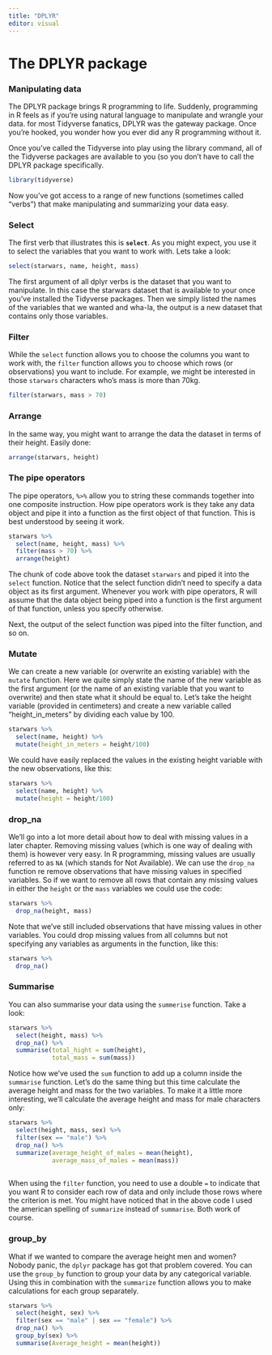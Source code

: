 ```yaml
---
title: "DPLYR"
editor: visual
---
```


# The DPLYR package

### Manipulating data 

The DPLYR package brings R programming to life. Suddenly, programming in R feels as if you're using natural language to manipulate and wrangle your data. for most Tidyverse fanatics, DPLYR was the gateway package. Once you're hooked, you wonder how you ever did any R programming without it.

Once you've called the Tidyverse into play using the library command, all of the Tidyverse packages are available to you (so you don't have to call the DPLYR package specifically.

```r
library(tidyverse)
```

Now you've got access to a range of new functions (sometimes called "verbs") that make manipulating and summarizing your data easy.

### Select 

The first verb that illustrates this is **`select`**. As you might expect, you use it to select the variables that you want to work with. Lets take a look:

```r
select(starwars, name, height, mass)
```

The first argument of all dplyr verbs is the dataset that you want to manipulate. In this case the starwars dataset that is available to your once you've installed the Tidyverse packages. Then we simply listed the names of the variables that we wanted and wha-la, the output is a new dataset that contains only those variables.

### Filter 

While the `select` function allows you to choose the columns you want to work with, the `filter` function allows you to choose which rows (or observations) you want to include. For example, we might be interested in those `starwars` characters who's mass is more than 70kg.

```r
filter(starwars, mass > 70)
```

### Arrange

In the same way, you might want to arrange the data the dataset in terms of their height. Easily done:

```r
arrange(starwars, height)
```

### The pipe operators 

The pipe operators, `%>%` allow you to string these commands together into one composite instruction. How pipe operators work is they take any data object and pipe it into a function as the first object of that function. This is best understood by seeing it work.

```r
starwars %>% 
  select(name, height, mass) %>% 
  filter(mass > 70) %>% 
  arrange(height)
```

The chunk of code above took the dataset `starwars` and piped it into the `select` function. Notice that the select function didn't need to specify a data object as its first argument. Whenever you work with pipe operators, R will assume that the data object being piped into a function is the first argument of that function, unless you specify otherwise.

Next, the output of the select function was piped into the filter function, and so on.

### Mutate

We can create a new variable (or overwrite an existing variable) with the `mutate` function. Here we quite simply state the name of the new variable as the first argument (or the name of an existing variable that you want to overwrite) and then state what it should be equal to. Let's take the height variable (provided in centimeters) and create a new variable called "height_in_meters" by dividing each value by 100.

```r
starwars %>% 
  select(name, height) %>% 
  mutate(height_in_meters = height/100)
```

We could have easily replaced the values in the existing height variable with the new observations, like this:

```r
starwars %>% 
  select(name, height) %>% 
  mutate(height = height/100)
```

### drop_na

We'll go into a lot more detail about how to deal with missing values in a later chapter. Removing missing values (which is one way of dealing with them) is however very easy. In R programming, missing values are usually referred to as `NA` (which stands for Not Available). We can use the `drop_na` function re remove observations that have missing values in specified variables. So if we want to remove all rows that contain any missing values in either the `height` or the `mass` variables we could use the code:

```r
starwars %>% 
  drop_na(height, mass)
```

Note that we've still included observations that have missing values in other variables. You could drop missing values from all columns but not specifying any variables as arguments in the function, like this:

```r
starwars %>% 
  drop_na()
```

### Summarise 

You can also summarise your data using the `summerise` function. Take a look:

```r
starwars %>% 
  select(height, mass) %>% 
  drop_na() %>% 
  summarise(total_hight = sum(height), 
            total_mass = sum(mass))
```

Notice how we've used the `sum` function to add up a column inside the `summarise` function. Let's do the same thing but this time calculate the average height and mass for the two variables. To make it a little more interesting, we'll calculate the average height and mass for male characters only:

```r
starwars %>% 
  select(height, mass, sex) %>% 
  filter(sex == "male") %>% 
  drop_na() %>% 
  summarize(average_height_of_males = mean(height),
            average_mass_of_males = mean(mass))
  
```

When using the `filter` function, you need to use a double `=` to indicate that you want R to consider each row of data and only include those rows where the criterion is met. You might have noticed that in the above code I used the american spelling of `summarize` instead of `summarise`. Both work of course.

### group_by

What if we wanted to compare the average height men and women? Nobody panic, the `dplyr` package has got that problem covered. You can use the `group_by` function to group your data by any categorical variable. Using this in combination with the `summarize` function allows you to make calculations for each group separately.

```r
starwars %>% 
  select(height, sex) %>% 
  filter(sex == "male" | sex == "female") %>% 
  drop_na() %>% 
  group_by(sex) %>% 
  summarise(Average_height = mean(height))
```
